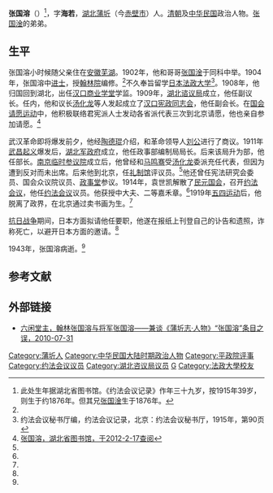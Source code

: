 {{otheruses|subtject=蒲圻人，清朝翰林院编修、民国时期约法会议议员|other=字月波，河间人，北洋政府猷威将军|张国溶 (北洋政府将军)}}

{{明清人物信息框
| 姓名 =  張國溶
| 圖片名稱=  張國溶.jpg
| 圖片大小 = 220px
| 圖片說明 =  
| 最高職務 = 翰林院編修
| 國家 = 大清
| 爵位 =
| 籍貫 = [[湖北省|湖北省]][[蒲圻縣|蒲圻縣]]
| 字號 =  
| 諡號 = 
| 出生日期 = 1879年？月？日
| 出生地點 =
| 逝世日期 = 〔{{dda|1943|||1879||}}〕
| 逝世地點 = 
| 墓葬 = 
| 配偶 =  
| 親屬 = 
| 出身 = 
* 光緒三十年甲辰恩科進士
| 經歷 = 
| 著作 =  
*
*
*
}}

'''张国溶'''（{{bd|1879年||1943年|}}）<ref>此处生年据湖北省图书馆。《约法会议记录》作年三十九岁，按1915年39岁，则生于约1876年。但其兄[[张国淦|张国淦]]生于1876年。</ref>，字'''海若'''，[[湖北|湖北]][[蒲圻|蒲圻]]（今[[赤壁市|赤壁市]]）人。[[清朝|清朝]]及[[中华民国|中华民国]]政治人物。[[张国淦|张国淦]]的弟弟。

==生平==
张国溶小时候随父亲住在[[安徽|安徽]][[芜湖|芜湖]]。1902年，他和哥哥[[张国淦|张国淦]]于同科中举。1904年，张国溶中[[进士|进士]]，授[[翰林院|翰林院]]编修。<ref name=hbstsg/>不久奉旨留学[[日本|日本]][[法政大学|法政大学]]<ref name=yf>约法会议秘书厅编，约法会议记录，北京：约法会议秘书厅，1915年，第90页</ref>。1908年，他归国回到湖北，出任[[汉口商业学堂|汉口商业学堂]]学监。1909年，[[湖北谘议局|湖北谘议局]]成立，他任副议长。任内，他和议长[[汤化龙|汤化龙]]等人发起成立了[[汉口宪政同志会|汉口宪政同志会]]，他任副会长。在[[国会请愿运动|国会请愿运动]]中，他积极联络君宪派人士发动各省派代表三次到北京请愿，他也亲自参加请愿。<ref name=hbstsg>[http://www.library.hb.cn:8080/was40/detail?record=3589&channelid=51538 张国溶，湖北省图书馆，于2012-2-17查阅]{{dead link|date=2018年2月 |bot=InternetArchiveBot |fix-attempted=yes }}</ref>

武汉革命即将爆发前夕，他经[[陶德琨|陶德琨]]介绍，和革命领导人[[刘公|刘公]]进行了商议。1911年[[武昌起义|武昌起义]]爆发后，[[湖北军政府|湖北军政府]]成立，他任政事部编制局局长。后来该局升为部，他任部长。[[南京临时参议院|南京临时参议院]]成立后，他曾经和[[马鸣骞|马鸣骞]]受[[汤化龙|汤化龙]]委派充任代表，但因为遭到反对而未出席。后来他到北京，任[[礼制馆|礼制馆]]评议员。<ref name=hbstsg/>他还曾任宪法研究会委员、国会众议院议员、[[政事堂|政事堂]]参议。1914年，袁世凯解散了[[民元国会|民元国会]]，召开[[约法会议|约法会议]]，他任[[约法会议|约法会议]]议员。他获授中大夫、二等嘉禾章。<ref name=yf/>1919年[[五四运动|五四运动]]后，他脱离了政界，在北京通过卖书画为生。<ref name=hbstsg/>

[[抗日战争|抗日战争]]期间，日本方面拟请他任要职，他遂在报纸上刊登自己的讣告和遗照，诈称死亡，以避开日本方面的邀请。<ref name=hbstsg/>

1943年，张国溶病逝。<ref name=hbstsg/>

==参考文献==
{{reflist}}

==外部链接==
*[https://web.archive.org/web/20140202144820/http://blog.sina.com.cn/s/blog_4d53bec90100k65k.html 六闲堂主，翰林张国溶与将军张国溶——兼谈《蒲圻志·人物》“张国溶”条目之误，2010-07-31]

{{光緒三十年甲辰恩科殿試金榜}}

{{DEFAULTSORT:Zhang张}}
[[Category:蒲圻人|Category:蒲圻人]]
[[Category:中华民国大陆时期政治人物|Category:中华民国大陆时期政治人物]]
[[Category:平政院评事|Category:平政院评事]]
[[Category:约法会议议员|Category:约法会议议员]]
[[Category:湖北咨议局议员|Category:湖北咨议局议员]]
[[Category:张姓|G]]
[[Category:法政大學校友|Category:法政大學校友]]